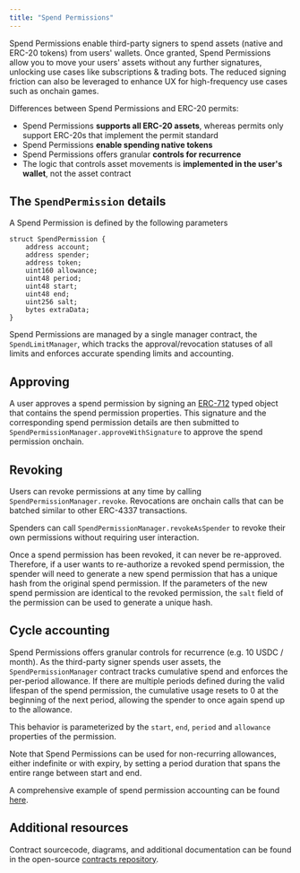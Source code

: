 ```yaml
---
title: "Spend Permissions"
---
```


Spend Permissions enable third-party signers to spend assets (native and ERC-20 tokens) from users' wallets. Once granted, Spend Permissions allow you to move your users' assets without any further signatures, unlocking use cases like subscriptions & trading bots. The reduced signing friction can also be leveraged to enhance UX for high-frequency use cases such as onchain games.

Differences between Spend Permissions and ERC-20 permits:

- Spend Permissions **supports all ERC-20 assets**, whereas permits only support ERC-20s that implement the permit standard
- Spend Permissions **enable spending native tokens**
- Spend Permissions offers granular **controls for recurrence**
- The logic that controls asset movements is **implemented in the user's wallet**, not the asset contract

## The `SpendPermission` details

A Spend Permission is defined by the following parameters

```solidity
struct SpendPermission {
    address account;
    address spender;
    address token;
    uint160 allowance;
    uint48 period;
    uint48 start;
    uint48 end;
    uint256 salt;
    bytes extraData;
}
```

Spend Permissions are managed by a single manager contract, the `SpendLimitManager`, which tracks the approval/revocation
statuses of all limits and enforces accurate spending limits and accounting.

## Approving

A user approves a spend permission by signing an [ERC-712](https://eips.ethereum.org/EIPS/eip-712) typed object that contains
the spend permission properties. This signature and the corresponding spend permission details are then submitted to
`SpendPermissionManager.approveWithSignature` to approve the spend permission onchain.

## Revoking

Users can revoke permissions at any time by calling `SpendPermissionManager.revoke`. Revocations are onchain calls that can be
batched similar to other ERC-4337 transactions.

Spenders can call `SpendPermissionManager.revokeAsSpender` to revoke their own permissions without requiring user interaction.

Once a spend permission has been revoked, it can never be re-approved. Therefore, if a user wants to re-authorize a revoked spend permission,
the spender will need to generate a new spend permission that has a unique hash from the original spend permission.
If the parameters of the new spend permission are identical to the revoked permission, the `salt` field of the permission can be used to generate a unique hash.

## Cycle accounting

Spend Permissions offers granular controls for recurrence (e.g. 10 USDC / month).
As the third-party signer spends user assets, the `SpendPermissionManager` contract tracks cumulative spend and enforces the per-period
allowance. If there are multiple periods defined during the valid lifespan of the spend permission, the cumulative usage resets to 0
at the beginning of the next period, allowing the spender to once again spend up to the allowance.

This behavior is parameterized by the `start`, `end`, `period` and `allowance` properties of the permission.

Note that Spend Permissions can be used for non-recurring allowances, either indefinite or with expiry, by setting
a period duration that spans the entire range between start and end.

A comprehensive example of spend permission accounting can be found [here](https://github.com/coinbase/spend-permissions/blob/main/docs/SpendPermissionAccounting.md).

## Additional resources

Contract sourcecode, diagrams, and additional documentation can be found in the open-source [contracts repository](https://github.com/coinbase/spend-permissions).
